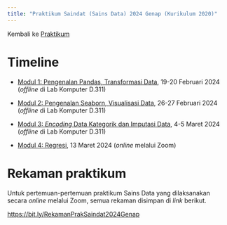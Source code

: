 ```yaml
---
title: "Praktikum Saindat (Sains Data) 2024 Genap (Kurikulum 2020)"
---
```


Kembali ke [Praktikum](../../../../praktikum.qmd)

# Timeline

- [Modul 1: Pengenalan Pandas, Transformasi Data](./modul1.ipynb), 19-20 Februari 2024 (*offline* di Lab Komputer D.311)

- [Modul 2: Pengenalan Seaborn, Visualisasi Data](./modul2.ipynb), 26-27 Februari 2024 (*offline* di Lab Komputer D.311)

- [Modul 3: *Encoding* Data Kategorik dan Imputasi Data](./modul3.ipynb), 4-5 Maret 2024 (*offline* di Lab Komputer D.311)

- [Modul 4: Regresi](./modul4.ipynb), 13 Maret 2024 (*online* melalui Zoom)

# Rekaman praktikum

Untuk pertemuan-pertemuan praktikum Sains Data yang dilaksanakan secara *online* melalui Zoom, semua rekaman disimpan di *link* berikut.

<https://bit.ly/RekamanPrakSaindat2024Genap>
